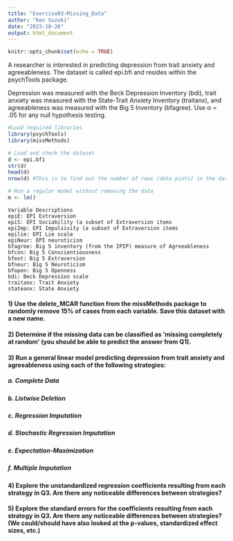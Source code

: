 ```yaml
---
title: "Exercise03-Missing_Data"
author: "Ken Suzuki"
date: "2023-10-26"
output: html_document
---
```


```r
knitr::opts_chunk$set(echo = TRUE)
```

A researcher is interested in predicting depression from trait anxiety and agreeableness. The dataset is called epi.bfi and resides within the psychTools package.

Depression was measured with the Beck Depression Inventory (bdi), trait anxiety was measured with the State-Trait Anxiety Inventory (traitanx), and agreeableness was measured with the Big 5 Inventory (bfagree). Use α = .05 for any null hypothesis testing.

```r
#Load required libraries
library(psychTools)
library(missMethods)

# Load and check the dataset
d <- epi.bfi
str(d)
head(d)
nrow(d) #This is to find out the number of rows (data pints) in the dataset

# Run a regular model without removing the data
m <- lm()


```

```         
Variable Descriptions
epiE: EPI Extraversion
epiS: EPI Sociability (a subset of Extraversion items
epiImp: EPI Impulsivity (a subset of Extraversion items
epilie: EPI Lie scale
epiNeur: EPI neuroticism
bfagree: Big 5 inventory (from the IPIP) measure of Agreeableness
bfcon: Big 5 Conscientiousness
bfext: Big 5 Extraversion
bfneur: Big 5 Neuroticism
bfopen: Big 5 Openness
bdi: Beck Depression scale
traitanx: Trait Anxiety
stateanx: State Anxiety
```

#### 1) Use the delete_MCAR function from the missMethods package to randomly remove 15% of cases from each variable. Save this dataset with a new name.

#### 2) Determine if the missing data can be classified as 'missing completely at random' (you should be able to predict the answer from Q1).

#### 3) Run a general linear model predicting depression from trait anxiety and agreeableness using each of the following strategies:  

##### a. Complete Data 

##### b. Listwise Deletion 

##### c. Regression Imputation 

##### d. Stochastic Regression Imputation 

##### e. Expectation-Maximization 

##### f. Multiple Imputation

#### 4) Explore the unstandardized regression coefficients resulting from each strategy in Q3. Are there any noticeable differences between strategies?

#### 5) Explore the standard errors for the coefficients resulting from each strategy in Q3. Are there any noticeable differences between strategies? (We could/should have also looked at the p-values, standardized effect sizes, etc.)
